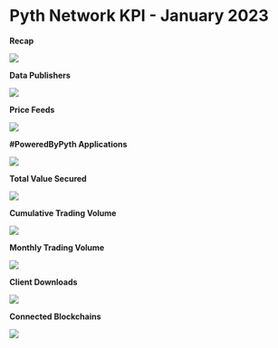 # Pyth Network KPI - January 2023

**Recap**

![](../../../../images/kpi/january-23/pyth-jan-23.jpg)

**Data Publishers**

![](../../../../images/kpi/january-23/jan-23-publisher-growth.png)

**Price Feeds**

![](../../../../images/kpi/january-23/jan-23-price-feeds.png)

**#PoweredByPyth Applications**

![](../../../../images/kpi/january-23/jan-23-apps-integrations.png)

**Total Value Secured**

![](../../../../images/kpi/january-23/jan-23-dapps-tvs.png)

**Cumulative Trading Volume**

![](../../../../images/kpi/january-23/jan-23-traded-volume.png)

**Monthly Trading Volume**

![](../../../../images/kpi/january-23/jan-23-trading-volume.png)

**Client Downloads**

![](../../../../images/kpi/january-23/jan-23-client-downloads.png)

**Connected Blockchains**

![](../../../../images/kpi/january-23/jan-23-connected-blockchains.png)
